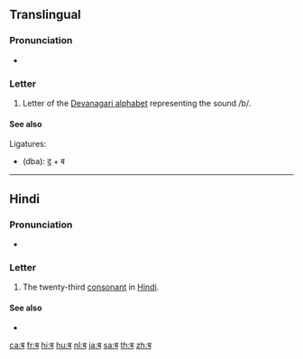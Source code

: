 {{character info/new}}
{{also|व|ॿ|बू|बॖ|बा|बे-}}
==Translingual==

===Pronunciation===
* {{IPA|/bə/|lang=mul}}

===Letter===
{{mul-Deva|ba}}

# Letter of the [[Devanagari alphabet]] representing the sound /b/.

====See also====
Ligatures:
* {{l|mul|द्ब}} (dba): [[द]] + ब

----

==Hindi==

===Pronunciation===
* {{IPA|[bə]|lang=hi}}

===Letter===
{{head|hi|letter}}

# The twenty-third [[consonant]] in [[Hindi]].

====See also====
* {{list:Devanagari script letters/hi}}

[[ca:ब]]
[[fr:ब]]
[[hi:ब]]
[[hu:ब]]
[[nl:ब]]
[[ja:ब]]
[[sa:ब]]
[[th:ब]]
[[zh:ब]]